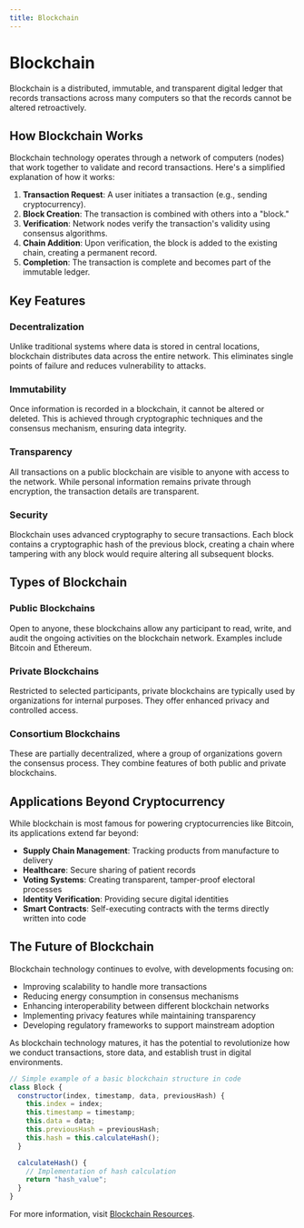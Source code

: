 ```yaml
---
title: Blockchain
---
```


# Blockchain

Blockchain is a distributed, immutable, and transparent digital ledger that records transactions across many computers so that the records cannot be altered retroactively.

## How Blockchain Works

Blockchain technology operates through a network of computers (nodes) that work together to validate and record transactions. Here's a simplified explanation of how it works:

1. **Transaction Request**: A user initiates a transaction (e.g., sending cryptocurrency).
2. **Block Creation**: The transaction is combined with others into a "block."
3. **Verification**: Network nodes verify the transaction's validity using consensus algorithms.
4. **Chain Addition**: Upon verification, the block is added to the existing chain, creating a permanent record.
5. **Completion**: The transaction is complete and becomes part of the immutable ledger.

## Key Features

### Decentralization
Unlike traditional systems where data is stored in central locations, blockchain distributes data across the entire network. This eliminates single points of failure and reduces vulnerability to attacks.

### Immutability
Once information is recorded in a blockchain, it cannot be altered or deleted. This is achieved through cryptographic techniques and the consensus mechanism, ensuring data integrity.

### Transparency
All transactions on a public blockchain are visible to anyone with access to the network. While personal information remains private through encryption, the transaction details are transparent.

### Security
Blockchain uses advanced cryptography to secure transactions. Each block contains a cryptographic hash of the previous block, creating a chain where tampering with any block would require altering all subsequent blocks.

## Types of Blockchain

### Public Blockchains
Open to anyone, these blockchains allow any participant to read, write, and audit the ongoing activities on the blockchain network. Examples include Bitcoin and Ethereum.

### Private Blockchains
Restricted to selected participants, private blockchains are typically used by organizations for internal purposes. They offer enhanced privacy and controlled access.

### Consortium Blockchains
These are partially decentralized, where a group of organizations govern the consensus process. They combine features of both public and private blockchains.

## Applications Beyond Cryptocurrency

While blockchain is most famous for powering cryptocurrencies like Bitcoin, its applications extend far beyond:

- **Supply Chain Management**: Tracking products from manufacture to delivery
- **Healthcare**: Secure sharing of patient records
- **Voting Systems**: Creating transparent, tamper-proof electoral processes
- **Identity Verification**: Providing secure digital identities
- **Smart Contracts**: Self-executing contracts with the terms directly written into code

## The Future of Blockchain

Blockchain technology continues to evolve, with developments focusing on:

- Improving scalability to handle more transactions
- Reducing energy consumption in consensus mechanisms
- Enhancing interoperability between different blockchain networks
- Implementing privacy features while maintaining transparency
- Developing regulatory frameworks to support mainstream adoption

As blockchain technology matures, it has the potential to revolutionize how we conduct transactions, store data, and establish trust in digital environments.

```javascript
// Simple example of a basic blockchain structure in code
class Block {
  constructor(index, timestamp, data, previousHash) {
    this.index = index;
    this.timestamp = timestamp;
    this.data = data;
    this.previousHash = previousHash;
    this.hash = this.calculateHash();
  }

  calculateHash() {
    // Implementation of hash calculation
    return "hash_value";
  }
}
```

For more information, visit [Blockchain Resources](https://example.com/blockchain). 